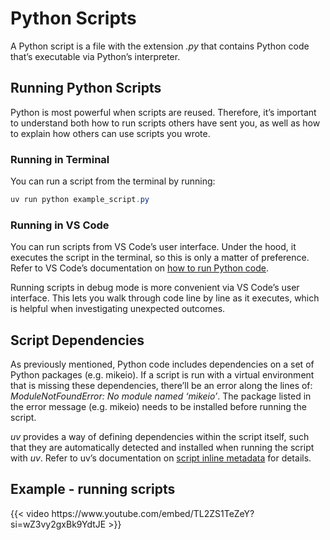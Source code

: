 # Python Scripts

A Python script is a file with the extension *.py* that contains Python code that's executable via Python's interpreter.

## Running Python Scripts

Python is most powerful when scripts are reused. Therefore, it's important to understand both how to run scripts others have sent you, as well as how to explain how others can use scripts you wrote.

### Running in Terminal

You can run a script from the terminal by running:

```powershell
uv run python example_script.py
```

### Running in VS Code

You can run scripts from VS Code's user interface. Under the hood, it executes the script in the terminal, so this is only a matter of preference. Refer to VS Code's documentation on [how to run Python code](https://code.visualstudio.com/docs/python/run). 

::: {.callout-tip}
Running scripts in debug mode is more convenient via VS Code's user interface. This lets you walk through code line by line as it executes, which is helpful when investigating unexpected outcomes.
:::

## Script Dependencies

As previously mentioned, Python code includes dependencies on a set of Python packages (e.g. mikeio). If a script is run with a virtual environment that is missing these dependencies, there'll be an error along the lines of: *ModuleNotFoundError: No module named 'mikeio'*. The package listed in the error message (e.g. mikeio) needs to be installed before running the script.

::: {.callout-tip}
*uv* provides a way of defining dependencies within the script itself, such that they are automatically detected and installed when running the script with *uv*. Refer to uv's documentation on [script inline metadata](https://docs.astral.sh/uv/guides/scripts/#declaring-script-dependencies) for details.
:::

## Example - running scripts

{{< video https://www.youtube.com/embed/TL2ZS1TeZeY?si=wZ3vy2gxBk9YdtJE >}}
